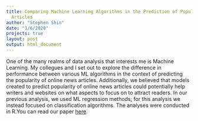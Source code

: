 ```yaml
---
title: Comparing Machine Learning Algorithms in the Prediction of Popularity of Online
  Articles
author: "Stephen Shin"
date: "1/6/2020"
projects: true
layout: post
output: html_document
---
```


One of the many realms of data analysis that interests me is Machine Learning. My collegues and I set out to explore the difference in performance between various ML algorithms in the context of predicting the popularity of online news articles. Additionally, we believed that models created to predict popularity of online news articles could potentially help writers and websites on what aspects to focus on to attract readers. In our previous analysis, we used ML regression methods; for this analysis we instead focused on classification algorithms. The analyses were conducted in R.You can read our paper [here](https://steveshin31.github.io/Portfolio/assets/Machine%20Learning%20Classification%202.pdf).
